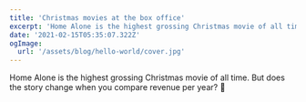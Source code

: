 ```yaml
---
title: 'Christmas movies at the box office'
excerpt: 'Home Alone is the highest grossing Christmas movie of all time.'
date: '2021-02-15T05:35:07.322Z'
ogImage:
  url: '/assets/blog/hello-world/cover.jpg'
---
```


Home Alone is the highest grossing Christmas movie of all time. But does the story change when you compare revenue per year? 🧐

<XmasBarChart
  width={800}
  height={1200}
  dataset="/dataset/xmas-movies.tsv"/>